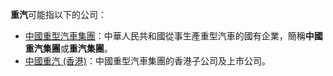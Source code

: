 '''重汽'''可能指以下的公司：
*[[中國重型汽車集團|中國重型汽車集團]]：中華人民共和國從事生產重型汽車的國有企業，簡稱'''中國重汽集團'''或'''重汽集團'''。
*[[中國重汽_(香港)|中國重汽 (香港)]]：中國重型汽車集團的香港子公司及上市公司。
{{disambig|Cat=組織機構消歧義}}